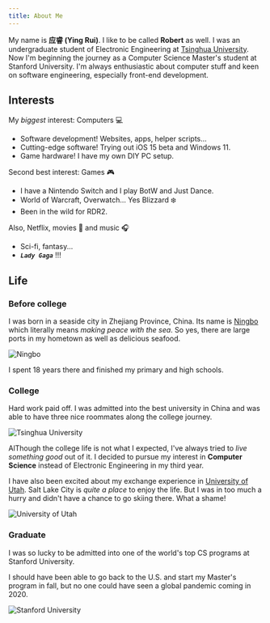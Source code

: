 ```yaml
---
title: About Me
---
```


My name is **应睿 (Ying Rui)**. I like to be called **Robert** as well. I was an undergraduate student of Electronic Engineering at [Tsinghua University](https://www.tsinghua.edu.cn/en/index.htm). Now I'm beginning the journey as a Computer Science Master's student at Stanford University. I'm always enthusiastic about computer stuff and keen on software engineering, especially front-end development.

## Interests

My _biggest_ interest: Computers 💻

- Software development! Websites, apps, helper scripts...
- Cutting-edge software! Trying out iOS 15 beta and Windows 11.
- Game hardware! I have my own DIY PC setup.

Second best interest: Games 🎮

- I have a Nintendo Switch and I play BotW and Just Dance.
- World of Warcraft, Overwatch... Yes Blizzard ❄️
- Been in the wild for RDR2.

Also, Netflix, movies 🍿 and music 🎧

- Sci-fi, fantasy...
- _**`Lady Gaga`**_ !!!

## Life

### Before college

I was born in a seaside city in Zhejiang Province, China. Its name is [Ningbo](https://en.wikipedia.org/wiki/Ningbo) which literally means _making peace with the sea_. So yes, there are large ports in my hometown as well as delicious seafood.

![Ningbo](/images/ningbo.jpg)

I spent 18 years there and finished my primary and high schools.

### College

Hard work paid off. I was admitted into the best university in China and was able to have three nice roommates along the college journey.

![Tsinghua University](/images/tsinghua-university.jpg)

AlThough the college life is not what I expected, I've always tried to _live something good_ out of it. I decided to pursue my interest in **Computer Science** instead of Electronic Engineering in my third year.

I have also been excited about my exchange experience in [University of Utah](https://en.wikipedia.org/wiki/University_of_Utah). Salt Lake City is _quite a place_ to enjoy the life. But I was in too much a hurry and didn't have a chance to go skiing there. What a shame!

![University of Utah](/images/university-of-utah.jpg)

### Graduate

I was so lucky to be admitted into one of the world's top CS programs at Stanford University.

I should have been able to go back to the U.S. and start my Master's program in fall, but no one could have seen a global pandemic coming in 2020.

![Stanford University](/images/stanford-university.jpg)
